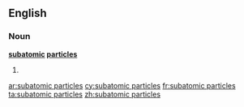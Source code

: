==English==
===Noun===
'''[[subatomic]] [[particles]]'''

# {{plural of|[[subatomic particle]]}}

[[ar:subatomic particles]]
[[cy:subatomic particles]]
[[fr:subatomic particles]]
[[ta:subatomic particles]]
[[zh:subatomic particles]]